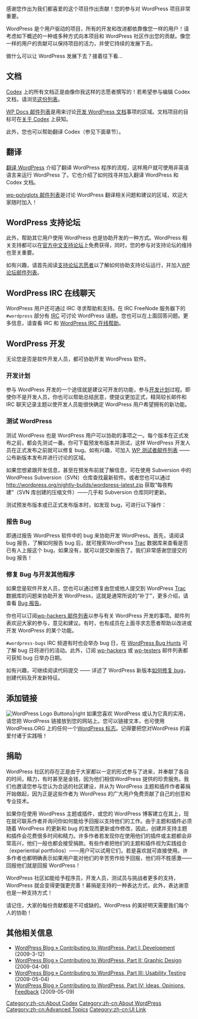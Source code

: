 {{Languages|
{{en|Contributing to WordPress}}
{{es|Contribuir con WordPress}}
{{hr|Doprinošenje WordPressu}}
{{ja|WordPress への協力}}
{{ko|Contributing to WordPress}}
{{pt-br|Contribuindo com o WordPress }}
{{ru|Свой_вклад_в_WordPress}}
{{th|Contributing to WordPress}}
{{zh-cn|协助开发 WordPress}}
}}

感谢您作出为我们都喜爱的这个项目作出贡献！您的参与对 WordPress 项目非常重要。

WordPress 是个用户驱动的项目，所有的开发和改进都依靠像您一样的用户！请考虑如下概述的一种或多种方式向本项目和 WordPress 社区作出您的贡献。像您一样的用户的贡献可以保持项目的活力，并使它持续的发展下去。

做什么可以让 WordPress 发展下去？接着往下看...

==文档 ==

[http://codex.wordpress.org Codex] 上的所有文档正是由像你我这样的志愿者撰写的！若希望参与编辑 Codex 文档，请浏览[[:Category:zh-cn:需要您的帮助|这份列表]]。

[[Mailing_Lists#Documentation|WP Docs 邮件列表]]是用来讨论[[Codex:Community_Portal|开发 WordPress 文档]]事项的区域。文档项目的目标可在[[Codex:About|关于 Codex]] 上获知。

此外，您也可以帮助翻译 Codex（参见下面章节）。

== 翻译 ==

[[Translating WordPress|翻译 WordPress]] 介绍了翻译 WordPress 程序的流程，这样用户就可使用非英语语言来运行 WordPress 了。它也介绍了如何找寻并加入翻译 WordPress 和 Codex 文档。

[[Mailing_Lists#Polyglots|wp-polyglots 邮件列表]]是讨论 WordPress 翻译相关问题和建议的区域，欢迎大家随时加入！

== WordPress 支持论坛 ==

此外，帮助其它用户使用 WordPress 也是协助开发的一种方式。WordPress 相关支持都可以在[http://zh-cn.forums.wordpress.org/|WordPress 官方中文支持论坛]上免费获得，同时，您的参与对支持论坛的维持也至关重要。

如有兴趣，请首先阅读[[Support Forum Volunteers|支持论坛志愿者]]以了解如何协助支持论坛运行，并加入[[Mailing_Lists#Support_Forum_Volunteers|WP 论坛邮件列表]]。

==WordPress IRC 在线聊天==

WordPress 用户还可通过 IRC 寻求帮助和支持。在 IRC FreeNode 服务器下的 <tt>#wordpress</tt> 部分有 [[IRC]] 可讨论 WordPress 话题。您也可以在上面回答问题。更多信息，请查看 IRC 和 [[WordPress IRC Live Help|WordPress IRC 在线帮助]]。

==WordPress 开发==

无论您是否是软件开发人员，都可协助开发 WordPress 软件。

=== 开发计划 ===

参与 WordPress 开发的一个途径就是建议可开发的功能，参与[[Development Planning|开发计划]]过程。即使你不是开发人员，你也可以帮助总结民意，使提议更加正式，精简较长邮件和 IRC 聊天记录主题以使开发人员能很快确定 WordPress 用户希望拥有的新功能。

=== 测试 WordPress === 

测试 WordPress 也是 WordPress 用户可以协助的事项之一。每个版本在正式发布之前，都会先测试一番。你可下载预发布版本并测试，这样 WordPress 开发人员在正式发布之前就可以修复 bug。如有兴趣，可加入 [[Mailing_Lists#Testers|WP 测试者邮件列表]] —— 公布新版本发布并进行讨论的区域。

如果您想紧跟开发信息，甚至在预发布前就了解信息，可在使用 Subversion 中的 WordPress Subversion（SVN）仓库查找最新软件。或者您也可以通过 [http://wordpress.org/nightly-builds/wordpress-latest.zip http://wordpress.org/nightly-builds/wordpress-latest.zip] 获取“每夜构建”（SVN 库创建的压缩文件）——几乎和 Subversion 仓库同时更新。

测试预发布版本或已正式发布版本时，如发现 bug，可进行以下操作：

=== 报告 Bug ===

即通过报告 WordPress 软件中的 bug 来协助开发 WordPress。首先，请阅读 bug 报告，了解如何报告 bug 后，就可搜索WordPress [http://trac.wordpress.org/ Trac] 数据库来查看是否已有人上报这个 bug，如果没有，就可以提交新报告了。我们非常感谢您提交的 bug 报告！

=== 修复 Bug 与开发其他程序 ===

如果您是软件开发人员，您也可以通过修复由您或他人提交到 WordPress [http://trac.wordpress.org/ Trac] 数据库的问题来协助开发 WordPress，这就是通常所说的“补丁”，更多介绍，请查看 [[Reporting Bugs|Bug 报告]]。

你也可以订阅[[Mailing_Lists#Hackers|wp-hackers 邮件列表]]以参与有关 WordPress 开发的事项。邮件列表欢迎大家的参与，意见和建议。有时，也有成员在上面寻求志愿者帮助以改进或开发 WordPress 的某个功能。

<tt>#wordpress-bugs</tt> IRC 频道有时也会举办 bug 日，在 [[WordPress Bug Hunts]] 可了解 bug 日将进行的活动。此外，订阅 [[Mailing_Lists#Hackers|wp-hackers]] 或 [[Mailing_Lists#Testers|wp-testers]] 邮件列表都可获知 bug 日举办日期。

如有兴趣，可继续阅读代码提交 —— 详述了 WordPress 新版本[[How does code make it into WordPress|如何修复 bug]]，创建代码及开发新特征。

== 添加链接 ==
[[Image:wp-logos-buttons.jpg|WordPress Logo Buttons|right]]
如果您喜欢 WordPress 或认为它真的实用，请您把 WordPress 链接放到您的网站上。您可以链接文本，也可使用 WordPress.ORG 上的任何一个[http://wordpress.org/about/logos/ WordPress 标志]。记得要把您对WordPress 的喜爱付诸于实践哦！

== 捐助 ==

WordPress 社区的存在正是由于大家都以一定的形式参与了进来，并奉献了各自的时间，精力，有时甚至是金钱，因为他们相信WordPress 提供的珍贵服务。我们也邀请您参与您认为合适的社区建设，并从为 WordPress 主题和插件作者募捐开始做起，因为正是这些作者为 WordPress 的广大用户免费贡献了自己的创意和专业技术。

如果你在使用 WordPress 主题或插件，或您的 WordPress 博客建立在其上，现在就可联系作者并询问你如何能给予回报以支持他们的工作。由于主题和插件必须随着 WordPress 的更新和 bug 的发现而更新或作修改，因此，创建并支持主题和插件会花费很多时间和精力。许多作者若发现你在使用他们的插件或主题都会非常高兴，他们一般也都会接受捐款。有些作者把他们的主题和插件视为实践组合（experiential portfolios）——用户可以试用它们，若是喜欢就可直接使用。许多作者也都明确表示如果用户能对他们的辛苦劳作给予回报，他们将不胜感激——回报他们就是回报 WordPress！

WordPress 社区如能给予程序员，开发人员，测试员与挑战者更多的支持，WordPress 就会变得更强更完善！募捐是支持的一种表达方式，此外，表达谢意也是一种支持方式！

请记住，大家的每份贡献都是不可或缺的。WordPress 的美好明天需要我们每个人的协助！

== 其他相关信息 ==

* [http://wordpress.org/development/2009/03/contributing-to-wordpress-part-i-development/ WordPress Blog &raquo; Contributing to WordPress, Part I: Development] (2009-3-12)
* [http://wordpress.org/development/2009/04/contributing-to-wordpress-part-ii-graphic-design/ WordPress Blog &raquo; Contributing to WordPress, Part II: Graphic Design] (2009-04-06)
* [http://wordpress.org/development/2009/05/testing-opps/ WordPress Blog &raquo; Contributing to WordPress, Part III: Usability Testing] (2009-05-04)
* [http://wordpress.org/development/2009/05/ideas/ WordPress Blog &raquo; Contributing to WordPress, Part IV: Ideas, Opinions, Feedback] (2009-05-09)

[[Category:zh-cn:About Codex]]
[[Category:zh-cn:About WordPress]]
[[Category:zh-cn:Advanced Topics]]
[[Category:zh-cn:UI Link]]